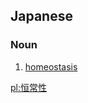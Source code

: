 ==Japanese==
{{ja-kanjitab|こう|じょう|せい|yomi=on}}

===Noun===
{{ja-noun|こうじょうせい}}

# [[homeostasis]]

[[pl:恒常性]]